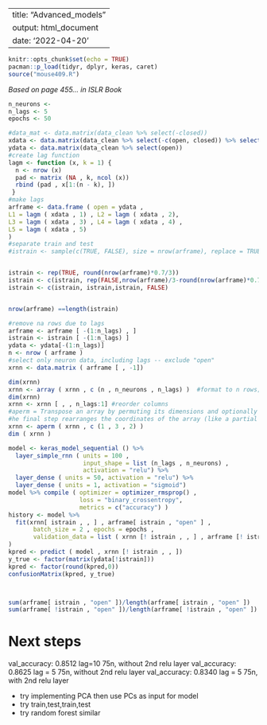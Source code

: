 --
title: "Advanced_models"
output: html_document
date: '2022-04-20'
---

```r
knitr::opts_chunk$set(echo = TRUE)
pacman::p_load(tidyr, dplyr, keras, caret)
source("mouse409.R")
```






*Based on page 455... in ISLR Book*

```r
n_neurons <- 
n_lags <- 5
epochs <- 50

#data_mat <- data.matrix(data_clean %>% select(-closed))
xdata <- data.matrix(data_clean %>% select(-c(open, closed)) %>% select(1:25))
ydata <- data.matrix(data_clean %>% select(open))
#create lag function
lagm <- function (x, k = 1) {
  n <- nrow (x)
  pad <- matrix (NA , k, ncol (x))
  rbind (pad , x[1:(n - k), ])
 }
#make lags
arframe <- data.frame ( open = ydata ,
L1 = lagm ( xdata , 1) , L2 = lagm ( xdata , 2),
L3 = lagm ( xdata , 3) , L4 = lagm ( xdata , 4) ,
L5 = lagm ( xdata , 5)
)
#separate train and test
#istrain <- sample(c(TRUE, FALSE), size = nrow(arframe), replace = TRUE, prob = c(.7,.3))


istrain <- rep(TRUE, round(nrow(arframe)*0.7/3))
istrain <- c(istrain, rep(FALSE,nrow(arframe)/3-round(nrow(arframe)*0.7/3)))
istrain <- c(istrain, istrain,istrain, FALSE)


nrow(arframe) ==length(istrain)
```

```r

#remove na rows due to lags
arframe <- arframe [ -(1:n_lags) , ]
istrain <- istrain [ -(1:n_lags) ]
ydata <- ydata[-(1:n_lags)]
n <- nrow ( arframe )
#select only neuron data, including lags -- exclude "open"
xrnn <- data.matrix ( arframe [ , -1])

dim(xrnn)
xrnn <- array ( xrnn , c (n , n_neurons , n_lags) )  #format to n rows; number of neurons columns; number of lags layers
dim(xrnn)
xrnn <- xrnn [ , , n_lags:1] #reorder columns 
#aperm = Transpose an array by permuting its dimensions and optionally resizing it.
#he final step rearranges the coordinates of the array (like a partial transpose) into the format that the RNN module in keras expects
xrnn <- aperm ( xrnn , c (1 , 3 , 2) )
dim ( xrnn )

```


```r
model <- keras_model_sequential () %>%
  layer_simple_rnn ( units = 100 , 
                     input_shape = list (n_lags , n_neurons) ,
                     activation = "relu") %>%
  layer_dense ( units = 50, activation = "relu") %>% 
  layer_dense ( units = 1, activation = "sigmoid")
model %>% compile ( optimizer = optimizer_rmsprop() ,
                    loss = "binary_crossentropy",
                    metrics = c("accuracy") )
history <- model %>% 
  fit(xrnn[ istrain , , ] , arframe[ istrain , "open" ] ,
       batch_size = 2 , epochs = epochs ,
       validation_data = list ( xrnn [! istrain , , ] , arframe [! istrain , "open" ])
)
kpred <- predict ( model , xrnn [! istrain , , ])
y_true <- factor(matrix(ydata[!istrain]))
kpred <- factor(round(kpred,0))
confusionMatrix(kpred, y_true)



sum(arframe[ istrain , "open" ])/length(arframe[ istrain , "open" ])
sum(arframe[ !istrain , "open" ])/length(arframe[ !istrain , "open" ])
```

# Next steps 
val_accuracy: 0.8512 lag=10 75n, without 2nd relu layer
val_accuracy: 0.8625 lag = 5 75n, without 2nd relu layer
val_accuracy: 0.8340 lag = 5 75n, with 2nd relu layer

- try implementing PCA then use PCs as input for model
- try train,test,train,test
- try random forest similar 